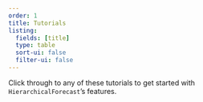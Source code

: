 ```yaml
---
order: 1
title: Tutorials
listing:
  fields: [title]
  type: table
  sort-ui: false
  filter-ui: false
---
```


Click through to any of these tutorials to get started with `HierarchicalForecast`'s features.
